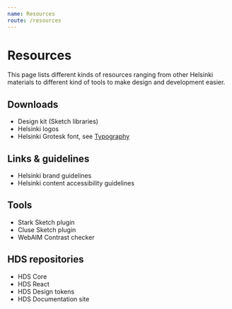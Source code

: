 ```yaml
---
name: Resources
route: /resources
---
```



# Resources

<LargeParagraph>
    This page lists different kinds of resources ranging from other Helsinki materials to different kind of tools to make design and development easier.
</LargeParagraph>

## Downloads

- <Link href="https://github.com/City-of-Helsinki/helsinki-design-system/releases" external>Design kit (Sketch libraries)</Link>
- <Link href="https://brand.hel.fi/en/logo/" external>Helsinki logos</Link>
- Helsinki Grotesk font, see [Typography](/design-tokens/typography)

## Links & guidelines

- <Link href="https://brand.hel.fi/en/" external>Helsinki brand guidelines</Link>
- <Link href="https://www.hel.fi/static/liitteet/kanslia/TPR/opas_saavutettavaan_sisaltoon_EN.pdf" external>Helsinki content accessibility guidelines</Link>

## Tools

- <Link href="https://www.getstark.co/" external>Stark Sketch plugin</Link>
- <Link href="https://cluse.cc/" external>Cluse Sketch plugin</Link>
- <Link href="https://webaim.org/resources/contrastchecker/" external>WebAIM Contrast checker</Link>

## HDS repositories

- <Link href="https://github.com/City-of-Helsinki/helsinki-design-system/tree/master/packages/core" external>HDS Core</Link>
- <Link href="https://github.com/City-of-Helsinki/helsinki-design-system/tree/master/packages/react" external>HDS React</Link>
- <Link href="https://github.com/City-of-Helsinki/helsinki-design-system/tree/master/packages/design-tokens" external>HDS Design tokens</Link>
- <Link href="https://github.com/City-of-Helsinki/helsinki-design-system/tree/master/site" external>HDS Documentation site</Link>
